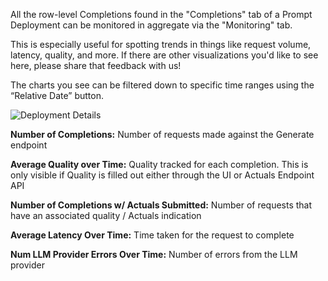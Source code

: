 All the row-level Completions found in the "Completions" tab of a Prompt Deployment can
be monitored in aggregate via the "Monitoring" tab.

This is especially useful for spotting trends in things like request volume, latency,
quality, and more. If there are other visualizations you'd like to see here, please share that feedback with us!

The charts you see can be filtered down to specific time ranges using the “Relative Date” button.

![Deployment Details](https://vellum-ai.notion.site/image/https%3A%2F%2Fs3-us-west-2.amazonaws.com%2Fsecure.notion-static.com%2F79e7e1d0-cac4-4ef6-a4b6-ce5c00302c32%2FUntitled.png?table=block&id=6ef24046-96eb-4c93-980b-9485f31b5551&spaceId=71c05e3e-272b-4acf-9889-90a304d95d06&width=2000&userId=&cache=v2)

**Number of Completions:** Number of requests made against the Generate endpoint

**Average Quality over Time:** Quality tracked for each completion. This is only 
visible if Quality is filled out either through the UI or Actuals Endpoint API

**Number of Completions w/ Actuals Submitted:** Number of requests that have an 
associated quality / Actuals indication

**Average Latency Over Time:** Time taken for the request to complete

**Num LLM Provider Errors Over Time:** Number of errors from the LLM provider
